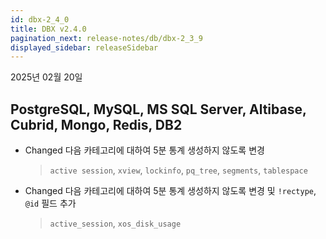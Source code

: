```yaml
---
id: dbx-2_4_0
title: DBX v2.4.0
pagination_next: release-notes/db/dbx-2_3_9
displayed_sidebar: releaseSidebar
---
```


2025년 02월 20일

## PostgreSQL, MySQL, MS SQL Server, Altibase, Cubrid, Mongo, Redis, DB2

- <Status priority='1'>Changed</Status> 다음 카테고리에 대하여 5분 통계 생성하지 않도록 변경

  > `active session`, `xview`, `lockinfo`, `pq_tree`, `segments`, `tablespace`

- <Status priority='1'>Changed</Status> 다음 카테고리에 대하여 5분 통계 생성하지 않도록 변경 및 `!rectype`, `@id` 필드 추가

  > `active_session`, `xos_disk_usage`